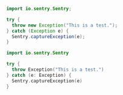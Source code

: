 ```java {tabTitle: Java}
import io.sentry.Sentry;

try {
  throw new Exception("This is a test.");
} catch (Exception e) {
  Sentry.captureException(e);
}
```

```kotlin {tabTitle: Kotlin}
import io.sentry.Sentry

try {
  throw Exception("This is a test.")
} catch (e: Exception) {
  Sentry.captureException(e)
}
```
